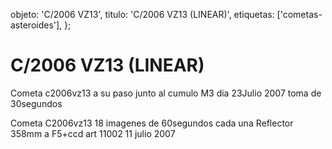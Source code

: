 
  objeto: 'C/2006 VZ13',
  titulo: 'C/2006 VZ13 (LINEAR)',
  etiquetas: ['cometas-asteroides'],
};

# C/2006 VZ13 (LINEAR)

<Imagen
  src="registro/c2006-vz13_20070723_2_m3-c2006vz13-b1-30s-as-23ju-w.jpg"
  fecha="20070723"
/>

Cometa c2006vz13 a su paso junto al cumulo M3 dia 23Julio 2007 toma de 30segundos

<Imagen
  src="registro/c2006-vz13_20070711_1_c2006-vz13-18-imagenes-60s-11julio2007.jpg"
  fecha="20070711"
/>

Cometa C2006vz13 18 imagenes de 60segundos cada una Reflector 358mm a F5+ccd art 11002 11 julio 2007